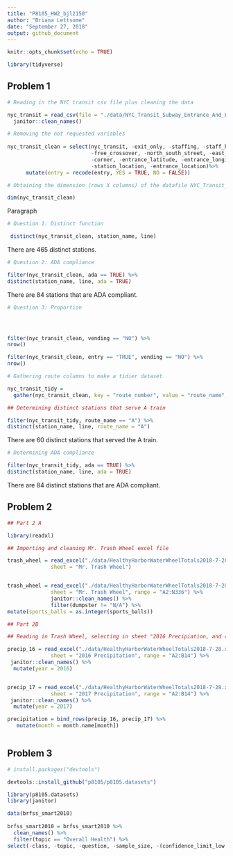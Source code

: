 ```yaml
---
title: "P8105_HW2_bjl2150"
author: "Briana Lettsome"
date: "September 27, 2018"
output: github_document
---
```


```r
knitr::opts_chunk$set(echo = TRUE)

library(tidyverse)
```

## Problem 1

```r
# Reading in the NYC transit csv file plus cleaning the data

nyc_transit = read_csv(file = "./data/NYC_Transit_Subway_Entrance_And_Exit_Data.csv") %>%
  janitor::clean_names()

# Removing the not requested variables
  
nyc_transit_clean = select(nyc_transit, -exit_only, -staffing, -staff_hours, -ada_notes, 
                           -free_crossover, -north_south_street, -east_west_street, 
                           -corner, -entrance_latitude, -entrance_longitude, 
                           -station_location, -entrance_location)%>%
      mutate(entry = recode(entry, YES = TRUE, NO = FALSE))

# Obtaining the dimension (rows X columns) of the datafile NYC_Transit_clean

dim(nyc_transit_clean)
```
Paragraph

```r
# Question 1: Distinct function

 distinct(nyc_transit_clean, station_name, line)
```
 
There are 465 distinct stations.

```r
# Question 2: ADA compliance

filter(nyc_transit_clean, ada == TRUE) %>%
distinct(station_name, line, ada = TRUE)
```
There are 84 stations that are ADA compliant.

```r
# Question 3: Proportion




filter(nyc_transit_clean, vending == "NO") %>%
nrow()

filter(nyc_transit_clean, entry == "TRUE", vending == "NO") %>%
nrow()
```

```r
# Gathering route columns to make a tidier dataset

nyc_transit_tidy =
  gather(nyc_transit_clean, key = "route_number", value = "route_name", route1:route11) 

## Determining distinct stations that serve A train

filter(nyc_transit_tidy, route_name == "A") %>%
distinct(station_name, line, route_name = "A")
```

There are 60 distinct stations that served the A train.

```r
# Determining ADA compliance

filter(nyc_transit_tidy, ada == TRUE) %>%
distinct(station_name, line, ada = TRUE)
```
There are 84 distinct stations that are ADA compliant.


## Problem 2


```r
## Part 2 A

library(readxl)

## Importing and cleaning Mr. Trash Wheel excel file

trash_wheel = read_excel("./data/HealthyHarborWaterWheelTotals2018-7-28.xlsx", 
              sheet = "Mr. Trash Wheel")


trash_wheel = read_excel("./data/HealthyHarborWaterWheelTotals2018-7-28.xlsx", 
              sheet = "Mr. Trash Wheel", range = "A2:N336") %>% 
              janitor::clean_names() %>% 
              filter(dumpster != "N/A") %>% 
mutate(sports_balls = as.integer(sports_balls)) 
```

```r
## Part 2B

## Reading in Trash Wheel, selecting in sheet "2016 Precipiation, and cleaning"

precip_16 = read_excel("./data/HealthyHarborWaterWheelTotals2018-7-28.xlsx", 
              sheet = "2016 Precipitation", range = "A2:B14") %>%
 janitor::clean_names() %>%
  mutate(year = 2016)


precip_17 = read_excel("./data/HealthyHarborWaterWheelTotals2018-7-28.xlsx", 
              sheet = "2017 Precipitation", range = "A2:B14") %>%
 janitor::clean_names() %>%
  mutate(year = 2017)

precipitation = bind_rows(precip_16, precip_17) %>%
   mutate(month = month.name[month])
```

```r

```

## Problem 3

```r
# install.packages("devtools")

devtools::install_github("p8105/p8105.datasets")

library(p8105.datasets)
library(janitor)

data(brfss_smart2010)
  
brfss_smart2010 = brfss_smart2010 %>% 
  clean_names() %>%
  filter(topic == "Overall Health") %>%
select(-class, -topic, -question, -sample_size, -(confidence_limit_low:geo_location)) 
  
```